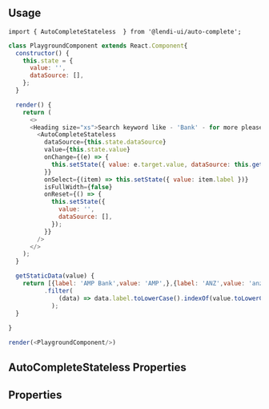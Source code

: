 

## Usage
```
import { AutoCompleteStateless  } from '@lendi-ui/auto-complete';
```

```js
class PlaygroundComponent extends React.Component{
  constructor() {
    this.state = {
      value: '',
      dataSource: [],
    };
  }

  render() {
    return (
      <>
      <Heading size="xs">Search keyword like - 'Bank' - for more please see the working examples. <u>There are some positioning issues with dropdown on this playground page.</u></Heading>
        <AutoCompleteStateless
          dataSource={this.state.dataSource}
          value={this.state.value}
          onChange={(e) => {
            this.setState({ value: e.target.value, dataSource: this.getStaticData(e.target.value) });
          }}
          onSelect={(item) => this.setState({ value: item.label })}
          isFullWidth={false}
          onReset={() => {
            this.setState({
              value: '',
              dataSource: [],
            });
          }}
        />
      </>
    );
  }

  getStaticData(value) {
    return [{label: 'AMP Bank',value: 'AMP',},{label: 'ANZ',value: 'anz',},{label: 'Adelaide Bank',value: 'ADE',}]
          .filter(
              (data) => data.label.toLowerCase().indexOf(value.toLowerCase()) > -1
            );
  }
  
}

render(<PlaygroundComponent/>)


```
## AutoCompleteStateless Properties
## Properties
<PropTable>
  <PropTable.Entry name="before" type="React.ReactElement" description="Before icon for AutoComplete"/>
  <PropTable.Entry name="className" type="string" description="External classname to override style of the component"/>
  <PropTable.Entry name="dataSource" required type="[{label, value}]" description="The items to display in the dropdown menu"/>
  <PropTable.Entry name="isAutoFocus" type="boolean" defaultValue={false} description="Whether the Input is automatically focused on when form loads."/>
  <PropTable.Entry name="isDisabled" type="boolean" description="Disable AutoComplete"/>
  <PropTable.Entry name="isError" type="boolean" description="Errored AutoComplete"/>
  <PropTable.Entry name="isFullWidth" type="boolean" description="Fullwidth for AutoComplete"/>
  <PropTable.Entry name="isInverse" type="boolean" defaultValue={false} description="Whether the InputButton is inversed"/>
  <PropTable.Entry name="isLoading" type="boolean" defaultValue={false} description="Loading indicator"/>
  <PropTable.Entry name="isReadOnly" type="boolean" defaultValue={false} description="Whether the Input is read-only."/>
  <PropTable.Entry name="isRequired" type="boolean" defaultValue={false} description="Whether the Input is required."/>
  <PropTable.Entry name="open" type="boolean" defaultValue={false} description="Displays/hides the dropdown menu"/>
  <PropTable.Entry name="onBlur" type="(event: React.FocusEvent<HTMLInputElement>)=> void" description="Blur handler"/>
  <PropTable.Entry name="onChange" type="(event: React.ChangeEvent<HTMLInputElement>)=> void" description="Change handler"/>
  <PropTable.Entry name="onFocus" type="(event: React.FocusEvent<HTMLInputElement>) => void" description="Focus handler"/>
  <PropTable.Entry name="onKeyDown" type="(event: React.KeyboardEvent<HTMLDivElement>) => void" description="OnKeyDown handler"/>
  <PropTable.Entry name="onMenuVisibilityChange" type="(isOpen: boolean) => void" description="By default Autocomplete will manage its own menu visibility, using basic logic to decide whether or not to display it (e.g. open on focus, keypress, close on blur, select, escape, etc). If you need full control over when the menu opens and closes you can put Autocomplete into 'managed menu visibility mode' by supplying props.open. This will force AutocompleteStateless to ignore its internal menu visibility status and always hide/show the menu based on props.open. Pair this with props.onMenuVisibilityChange - which is invoked each time the internal visibility state changes - for full control over the menu's visibility"/>
  <PropTable.Entry name="onReset" type="() => void" description="Called when clear(cross) button is being called, consumer need to implement it to clear input"/>
  <PropTable.Entry name="onSelect" type="(selectedItem: string | number)=> void" description="Selected item from the datasource"/>
  <PropTable.Entry name="placeholder" type="string" description="Placeholder for AutoComplete"/>
  <PropTable.Entry name="size" type={`"lg" | "md" | "sm"`} defaultValue='md' description="Size to AutoComplete"/>
  <PropTable.Entry name="value" type="string" description="AutoComplete value"/>
</PropTable>

```
